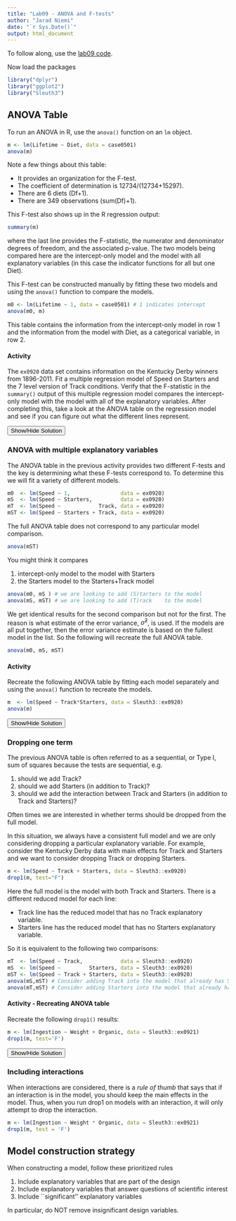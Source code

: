 ```yaml
---
title: "Lab09 - ANOVA and F-tests"
author: "Jarad Niemi"
date: "`r Sys.Date()`"
output: html_document
---
```



To follow along, use the [lab09 code](lab09.R).

Now load the packages

```r
library("dplyr")
library("ggplot2")
library("Sleuth3")
```



## ANOVA Table

To run an ANOVA in R, use the `anova()` function on an `lm` object. 

```r
m <- lm(Lifetime ~ Diet, data = case0501)
anova(m)
```

Note a few things about this table:

- It provides an organization for the F-test.
- The coefficient of determination is 12734/(12734+15297).
- There are 6 diets (Df+1).
- There are 349 observations (sum(Df)+1). 

This F-test also shows up in the R regression output:

```r
summary(m)
```

where the last line provides the F-statistic, the numerator and denominator 
degrees of freedom, and the associated p-value. 
The two models being compared here are the intercept-only model and the model
with all explanatory variables (in this case the indicator functions for all
but one Diet). 

This F-test can be constructed manually by fitting these two models and using
the `anova()` function to compare the models. 

```r
m0 <- lm(Lifetime ~ 1, data = case0501) # 1 indicates intercept 
anova(m0, m)
```

This table contains the information from the intercept-only model in row 1 and 
the information from the model with Diet, as a categorical variable, in row 2. 



#### Activity

The `ex0920` data set contains information on the Kentucky Derby winners from
1896-2011.
Fit a multiple regression model of Speed on Starters and the 7 level version of 
Track conditions.
Verify that the F-statistic in the `summary()` output of this multiple 
regression model compares the intercept-only model with the model with all 
of the explanatory variables. 
After completing this, take a look at the ANOVA table on the regression model 
and see if you can figure out what the different lines represent. 

<div id="anova_activity_solution" style="display:none"> 
```r
m0 <- lm(Speed ~ 1,                data = ex0920)
m  <- lm(Speed ~ Starters + Track, data = ex0920)
summary(m)
anova(m0, m)
```

Now take a look at the ANOVA table

```r
anova(m)
```
</div> 
<button title="Show a solution" type="button" onclick="if(document.getElementById('anova_activity_solution') .style.display=='none') {document.getElementById('anova_activity_solution') .style.display=''}else{document.getElementById('anova_activity_solution') .style.display='none'}">Show/Hide Solution</button>

### ANOVA with multiple explanatory variables

The ANOVA table in the previous activity provides two different F-tests and the
key is determining what these F-tests correspond to.
To determine this we will fit a variety of different models.

```r
m0  <- lm(Speed ~ 1,                data = ex0920)
mS  <- lm(Speed ~ Starters,         data = ex0920)
mT  <- lm(Speed ~            Track, data = ex0920)
mST <- lm(Speed ~ Starters + Track, data = ex0920)
```

The full ANOVA table does not correspond to any particular model comparison.

```r
anova(mST)
```

You might think it compares 

1. intercept-only model to the model with Starters
2. the Starters model to the Starters+Track model

```r
anova(m0, mS ) # we are looking to add (S)tarters to the model
anova(mS, mST) # we are looking to add (T)rack    to the model
```

We get identical results for the second comparison but not for the first. 
The reason is what estimate of the error variance, $\hat\sigma^2$, is used.
If the models are all put together, then the error variance estimate is based 
on the fullest model in the list.
So the following will recreate the full ANOVA table.

```r
anova(m0, mS, mST)
```

#### Activity

Recreate the following ANOVA table by fitting each model separately and using
the `anova()` function to recreate the models. 

```r
m  <- lm(Speed ~ Track*Starters, data = Sleuth3::ex0920)
anova(m)
```

<div id="track_activity_solution" style="display:none"> 

We need to construct each model:

```r
m0  <- lm(Speed ~ 1, data = Sleuth3::ex0920)
mT  <- lm(Speed ~ Track         , data = Sleuth3::ex0920)
mTS <- lm(Speed ~ Track+Starters, data = Sleuth3::ex0920)
m   <- lm(Speed ~ Track*Starters, data = Sleuth3::ex0920)
```

Then we use `anova()` to compare the models:

```r
anova(m0, mT, mTS, m)
```
</div> 
<button title="Show a solution" type="button" onclick="if(document.getElementById('track_activity_solution') .style.display=='none') {document.getElementById('track_activity_solution') .style.display=''}else{document.getElementById('track_activity_solution') .style.display='none'}">Show/Hide Solution</button>


### Dropping one term

The previous ANOVA table is often referred to as a sequential, or Type I, sum of
squares because the tests are sequential, e.g. 

1. should we add Track?
1. should we add Starters (in addition to Track)?
1. should we add the interaction between Track and Starters (in addition to 
Track and Starters)?

Often times we are interested in whether terms should be dropped from the full
model. 

In this situation, we always have a consistent full model and we are only 
considering dropping a particular explanatory variable. 
For example, consider the Kentucky Derby data with main effects for Track and 
Starters and we want to consider dropping Track or dropping Starters. 

```r
m <- lm(Speed ~ Track + Starters, data = Sleuth3::ex0920)
drop1(m, test="F")
```

Here the full model is the model with both Track and Starters. 
There is a different reduced model for each line:

- Track line has the reduced model that has no Track explanatory variable.
- Starters line has the reduced model that has no Starters explanatory variable.

So it is equivalent to the following two comparisons:

```r
mT  <- lm(Speed ~ Track,            data = Sleuth3::ex0920)
mS  <- lm(Speed ~         Starters, data = Sleuth3::ex0920)
mST <- lm(Speed ~ Track + Starters, data = Sleuth3::ex0920)
anova(mS,mST) # Consider adding Track into the model that already has Starters
anova(mT,mST) # Consider adding Starters into the model that already has Track
```

#### Activity - Recreating ANOVA table

Recreate the following `drop1()` results:

```r
m <- lm(Ingestion ~ Weight + Organic, data = Sleuth3::ex0921)
drop1(m, test='F')
```

<div id="drop1_activity_solution" style="display:none"> 
```r
mW  <- lm(Ingestion ~ Weight          , data = Sleuth3::ex0921)
mO  <- lm(Ingestion ~          Organic, data = Sleuth3::ex0921)
mWO <- lm(Ingestion ~ Weight + Organic, data = Sleuth3::ex0921)
anova(mO,mWO)
anova(mW,mWO)
```
</div> 
<button title="Show a solution" type="button" onclick="if(document.getElementById('drop1_activity_solution') .style.display=='none') {document.getElementById('drop1_activity_solution') .style.display=''}else{document.getElementById('drop1_activity_solution') .style.display='none'}">Show/Hide Solution</button>


### Including interactions

When interactions are considered, 
there is a *rule of thumb* that says that if an interaction is in the model, 
you should keep the main effects in the model. 
Thus, when you run drop1 on models with an interaction, 
it will only attempt to drop the interaction.


```r
m <- lm(Ingestion ~ Weight * Organic, data = Sleuth3::ex0921)
drop1(m, test = 'F')
```


## Model construction strategy

When constructing a model, follow these prioritized rules

1. Include explanatory variables that are part of the design
1. Include explanatory variables that answer questions of scientific interest
1. Include ``significant'' explanatory variables

In particular, do NOT remove insignificant design variables. 


